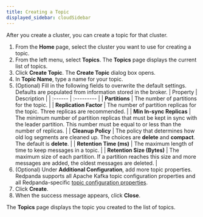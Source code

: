 ```yaml
---
title: Creating a Topic
displayed_sidebar: cloudSidebar
---
```


<head>
    <meta name="title" content="Create a Topic | Redpanda Docs"/>
    <meta name="description" content="Create a topic for your cluster."/>
</head>

After you create a cluster, you can create a topic for that cluster.

1. From the **Home** page, select the cluster you want to use for creating a topic.
2. From the left menu, select **Topics**.
    The **Topics** page displays the current list of topics.
3. Click **Create Topic**.
    The **Create Topic** dialog box opens.
4. In **Topic Name**, type a name for your topic.
5. (Optional) Fill in the following fields to overwrite the default settings. Defaults are populated from information stored in the broker.
    | Property | Description |
    | :------  | :---------  |
    | **Partitions** | The number of partitions for the topic. |
    | **Replication Factor** | The number of partition replicas for the topic. Three replicas are recommended. |
    | **Min In-sync Replicas** | The minimum number of partition replicas that must be kept in sync with the leader partition. This number must be equal to or less than the number of replicas. |
    | **Cleanup Policy** | The policy that determines how old log segments are cleaned up. The choices are **delete** and **compact**. The default is **delete**. |
    | **Retention Time (ms)** | The maximum length of time to keep messages in a topic. |
    | **Retention Size (Bytes)** | The maximum size of each partition. If a partition reaches this size and more messages are added, the oldest messages are deleted. |
6. (Optional) Under **Additional Configuration**, add more topic properties.
    Redpanda supports all Apache Kafka topic configuration properties and all Redpanda-specific [topic configuration properties](../../core/reference/cluster-properties#Topics-and-partitions).
7. Click **Create**.
8. When the success message appears, click **Close**.

The **Topics** page displays the topic you created to the list of topics.